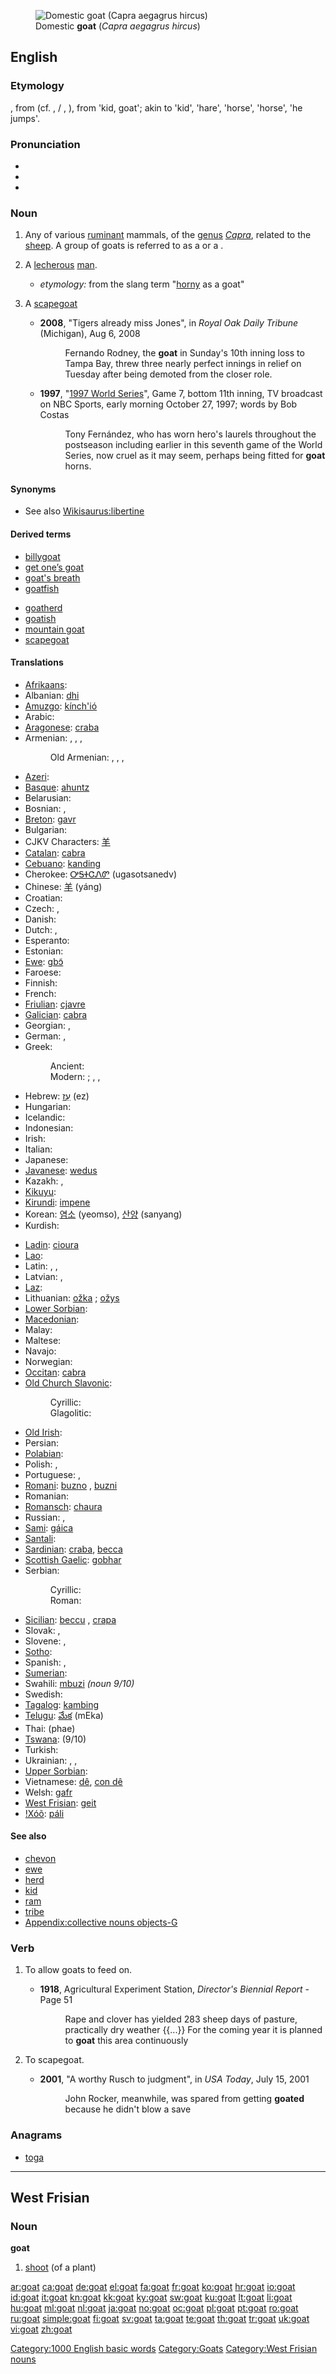[[Image:Gorge du Verdon Goat 0254.jpg|thumb|right|Domestic '''goat''' (''Capra aegagrus hircus'')]]
==English==

===Etymology===
{{etyl|ang}} {{term|gat|gāt|lang=ang}}, from {{proto|Germanic|gaitaz}} (cf. {{etyl|de|-}} {{term|Geiß|lang=de}}, {{etyl|nl|-}}/{{etyl|non|-}} {{term|geit|lang=non}}, {{etyl|got|-}} {{term|𐌲𐌰𐌹𐍄𐍃|tr=gaits|lang=got}}), from {{proto|Indo-European|gʰaid-|lang=}} 'kid, goat'; akin to {{etyl|la}} {{term|haedus||lang=la}} 'kid', {{etyl|cu|-}} {{term|заѩць|tr=zajęcĭ|lang=cu}} 'hare', {{etyl|hy|-}} {{term|ձի|tr=ji|lang=hy}} 'horse', {{etyl|sa|-}} {{term|हय|tr=háya|lang=sa}} 'horse', {{term|जिहीते|tr=jihīte|lang=sa}} 'he jumps'.

===Pronunciation===
* {{IPA|/gəʊt/}}
* {{audio|en-us-goat.ogg|Audio (US)}}
* {{rhymes|əʊt}}

===Noun===
{{wikipedia}}
{{en-noun}}

# Any of various [[ruminant]] mammals, of the [[genus]] ''[[Capra]]'', related to the [[sheep]].  A group of goats is referred to as a {{term|tribe}} or a {{term|herd}}.
# {{slang}} A [[lecherous]] [[man]].
#* ''etymology:'' from the slang term "[[horny]] as a goat"
# {{informal}} A [[scapegoat]]
#* '''2008''', "Tigers already miss Jones", in ''Royal Oak Daily Tribune'' (Michigan), Aug 6, 2008
#*: Fernando Rodney, the '''goat''' in Sunday's 10th inning loss to Tampa Bay, threw three nearly perfect innings in relief on Tuesday after being demoted from the closer role.
#* '''1997''', "[[wikipedia:1997 World Series|1997 World Series]]", Game 7, bottom 11th inning, TV broadcast on NBC Sports, early morning October 27, 1997; words by Bob Costas
#*: Tony Fernández, who has worn hero's laurels throughout the postseason including earlier in this seventh game of the World Series, now cruel as it may seem, perhaps being fitted for '''goat''' horns.

====Synonyms====
* See also [[Wikisaurus:libertine]]

====Derived terms====
{{rel-top|terms derived from goat (noun)}}
* [[billygoat]]
* [[get one’s goat]]
* [[goat's breath]]
* [[goatfish]]
{{rel-mid}}
* [[goatherd]]
* [[goatish]]
* [[mountain goat]]
* [[scapegoat]]
{{rel-bottom}}

====Translations====
{{trans-top|animal}}
* [[Afrikaans]]: {{t+|af|bok|xs=Afrikaans}}
* Albanian: [[dhi]] {{g|Albanian}}
* [[Amuzgo]]: [[kínch'ió]]
* Arabic: {{t-|ar|معزة|f|alt=مَعْزة|tr=ma3za(t)}}
* [[Aragonese]]: [[craba]] {{f}}
* Armenian: {{t+|hy|այծ|tr=ayç}}, {{qualifier|male}} {{t|hy|նոխազ|tr=noxaz}}, {{t-|hy|քոշ|tr=koš}}, {{t|hy|քաղ|tr=k’aġ}}
*: Old Armenian: {{tø|xcl|այծ|tr=ayc|sc=Armn|xs=Old Armenian}}, {{qualifier|male}} {{tø|xcl|նոխազ|tr=noxaz|sc=Armn|xs=Old Armenian}}, {{tø|xcl|քօշ|tr=kōš|sc=Armn|xs=Old Armenian}}, {{tø|xcl|քաղ|tr=kʿał|sc=Armn|xs=Old Armenian}}
* [[Azeri]]: {{t+|az|keçi|xs=Azeri}}
* [[Basque]]: [[ahuntz]]
* Belarusian: {{t-|be|каза|f|xs=Belarusian}}
* Bosnian: {{t-|bs|koza|f}}, {{t|bs|jarac|m}}
* [[Breton]]: [[gavr]] {{f}}
* Bulgarian: {{t+|bg|коза|f|tr=koza}}
* CJKV Characters: [[羊]]
* [[Catalan]]: [[cabra]] {{f}}
* [[Cebuano]]: [[kanding]]
* Cherokee: [[ᎤᎦᏐᏣᏁᏛ]] (ugasotsanedv)
* Chinese: [[羊]] (yáng)
* Croatian: {{t+|hr|koza|f|alt=kòza}}
* Czech: {{t+|cs|koza|f}}, {{t-|cs|kozel|m}}
* Danish: {{t+|da|ged|c}}
* Dutch: {{t+|nl|geit|f}}, {{t+|nl|bok|m}}
* Esperanto: {{t-|eo|kapro|xs=Esperanto}}
* Estonian: {{t-|et|kits}}
* [[Ewe]]: [[gbɔ̃]] {{n}}
* Faroese: {{t-|fo|geit|xs=Faroese}}
* Finnish: {{t+|fi|vuohi}}
* French: {{t+|fr|chèvre|f}}
* [[Friulian]]: [[cjavre]]
* [[Galician]]: [[cabra]] {{f}}
* Georgian: {{t-|ka|თხა|tr=t'xa|sc=Geor|xs=Georgian}},  {{qualifier|one year old}} {{t-|ka|ქოშიკი|tr=k’ošiki|sc=Geor|xs=Georgian}}
* German: {{t+|de|Ziege|f}}, {{t+|de|Geiß|f}}
* Greek:
*: Ancient: {{tø|grc|αἴξ|m|f|sc=polytonic}}
*: Modern: {{i|he-goat}} {{t+|el|τράγος|m|tr=trágos}}; {{t+|el|γίδα|f|tr=yíða}}, {{t+|el|κατσίκα|f|tr=katsíka}}, {{i|she-goat}} {{t+|el|αίγα|f|tr=éga}}
* Hebrew: [[עֵז]] (ez) {{f}}
* Hungarian: {{t+|hu|kecske}}
* Icelandic: {{t+|is|geit|f}}
* Indonesian: {{t+|id|kambing|xs=Indonesian}}
* Irish: {{t+|ga|gabhar|m|xs=Irish}}
* Italian: {{t+|it|capra|f}}
* Japanese: {{t-|ja|やぎ|tr=yagi}}
* [[Javanese]]: [[wedus]]
* Kazakh: {{t|kk|ешкі|tr=eşki|sc=Cyrl|xs=Kazakh}},  {{t|kk|теке|tr=teke|sc=Cyrl|xs=Kazakh}}
* [[Kikuyu]]: {{tø|ki|bori}}
* [[Kirundi]]: [[impene]]
* Korean: [[염소]] (yeomso), [[산양]] (sanyang)
* Kurdish: {{t|ku|بزن|tr=bizin|sc=ku-Arab}}
{{trans-mid}}
* [[Ladin]]: [[cioura]]
* [[Lao]]: {{t-|lo|ແບ້|tr=bëë|sc=Laoo|xs=Lao}}
* Latin: {{t+|la|caper|m}}, {{t-|la|capra|f}}, {{t-|la|hircus|m}}
* Latvian: {{t-|lv|kaza|f|xs=Latvian}}, {{t|lv|āzis|xs=Latvian}} {{g|Latvian}}
* [[Laz]]: {{qualifier|one year old}} {{tø|lzz|ქოშატი|tr=k’ošati|sc=Geor}}
* Lithuanian: [[ožka]] {{f}}; [[ožys]] {{m}}
* [[Lower Sorbian]]: {{tø|dsb|koza|f|xs=Lower Sorbian}}
* [[Macedonian]]: {{t-|mk|коза|f|tr=koza}}
* Malay: {{t+|ms|kambing|xs=Malay}}
* Maltese: {{t-|mt|mogħża|xs=Maltese}}
* Navajo: {{tø|nv|tł'ízí}}
* Norwegian: {{t+|no|geit|f}}
* [[Occitan]]: [[cabra]]
* [[Old Church Slavonic]]:
*: Cyrillic: {{tø|cu|коза|f|sc=Cyrl|xs=Old Church Slavonic}}
*: Glagolitic: {{tø|cu|ⰍⰑⰈⰀ|f|sc=Glag|xs=Old Church Slavonic}}
* [[Old Irish]]: {{tø|sga|gabor|m}}
* Persian: {{t+|fa|بز|tr=boz|xs=Persian}}
* [[Polabian]]: {{tø|pox|ťözâ|f|xs=Polabian}}
* Polish: {{t+|pl|koza|f}}, {{t-|pl|kozioł|m}}
* Portuguese: {{t+|pt|bode|m}}, {{t+|pt|cabra|f}}
* [[Romani]]: [[buzno]] {{m}}, [[buzni]] {{f}}
* Romanian: {{t+|ro|capră|f}}
* [[Romansch]]: [[chaura]]
* Russian: {{t+|ru|коза|f|tr=kozá}}, {{t+|ru|козёл|m|tr=kozjól}}
* [[Sami]]: [[gáica]]
* [[Santali]]: {{tø|sat|ᱢᱮᱨᱳᱢ|tr=merom|sc=Olck}}
* [[Sardinian]]: [[craba]], [[becca]]
* [[Scottish Gaelic]]: [[gobhar]]
* Serbian:
*: Cyrillic: {{t-|sr|коза|sc=Cyrl}}
*: Roman: {{t-|sr|koza}}
* [[Sicilian]]: [[beccu]] {{m}}, [[crapa]] {{f}}
* Slovak: {{t-|sk|koza|f}}, {{t-|sk|cap|m}}
* Slovene: {{t+|sl|koza|f}}, {{t+|sl|kozel|m}}
* [[Sotho]]: {{t+|st|podi|xs=Sotho}}
* Spanish: {{t+|es|cabra|f}}, {{t+|es|chivo|m}}
* [[Sumerian]]: {{tø|sux|𒍚|tr=ÙZ|sc=Xsux|xs=Sumerian}}
* Swahili: [[mbuzi]] ''(noun 9/10)''
* Swedish: {{t+|sv|get|c}}
* [[Tagalog]]: [[kambing]]
* [[Telugu]]: [[మేక]] (mEka)
* Thai: {{Thai|[[แพะ]]}} (phae)
* [[Tswana]]: {{t-|tn|podi|xs=Tswana}} (9/10)
* Turkish: {{t+|tr|keçi}}
* Ukrainian: {{t+|uk|козел|m|tr=kozel|xs=Ukrainian}}, {{t+|uk|коза|f|xs=Ukrainian}}, {{t-|uk|цап|m|tr=tsap|xs=Ukrainian}}
* [[Upper Sorbian]]: {{tø|hsb|koza|f|xs=Upper Sorbian}}
* Vietnamese: [[dê]], [[con dê]]
* Welsh: [[gafr]] {{f}}
* [[West Frisian]]: [[geit]] {{f}}
* [[!Xóõ]]: [[páli]]
{{trans-bottom}}

{{trans-top|lecherous man}}
{{trans-mid}}
{{trans-bottom}}

====See also====
* [[chevon]]
* [[ewe]]
* [[herd]]
* [[kid]]
* [[ram]]
* [[tribe]]
* [[Appendix:collective nouns objects-G]]

===Verb===
{{en-verb}}

# {{transitive}} To allow goats to feed on.
#* '''1918''', Agricultural Experiment Station, ''Director's Biennial Report'' - Page 51
#*: Rape and clover has yielded 283 sheep days of pasture, practically dry weather {{...}} For the coming year it is planned to '''goat''' this area continuously
# {{transitive}} To scapegoat.
#* '''2001''', "A worthy Rusch to judgment", in ''USA Today'', July 15, 2001
#*: John Rocker, meanwhile, was spared from getting '''goated''' because he didn't blow a save

===Anagrams===
* [[toga]]

[[Category:1000 English basic words]]
[[Category:Goats]]

----

==West Frisian==

===Noun===
'''goat''' {{c}}

# [[shoot]] (of a plant)

[[Category:West Frisian nouns]]

[[ar:goat]]
[[ca:goat]]
[[de:goat]]
[[el:goat]]
[[fa:goat]]
[[fr:goat]]
[[ko:goat]]
[[hr:goat]]
[[io:goat]]
[[id:goat]]
[[it:goat]]
[[kn:goat]]
[[kk:goat]]
[[ky:goat]]
[[sw:goat]]
[[ku:goat]]
[[lt:goat]]
[[li:goat]]
[[hu:goat]]
[[ml:goat]]
[[nl:goat]]
[[ja:goat]]
[[no:goat]]
[[oc:goat]]
[[pl:goat]]
[[pt:goat]]
[[ro:goat]]
[[ru:goat]]
[[simple:goat]]
[[fi:goat]]
[[sv:goat]]
[[ta:goat]]
[[te:goat]]
[[th:goat]]
[[tr:goat]]
[[uk:goat]]
[[vi:goat]]
[[zh:goat]]
